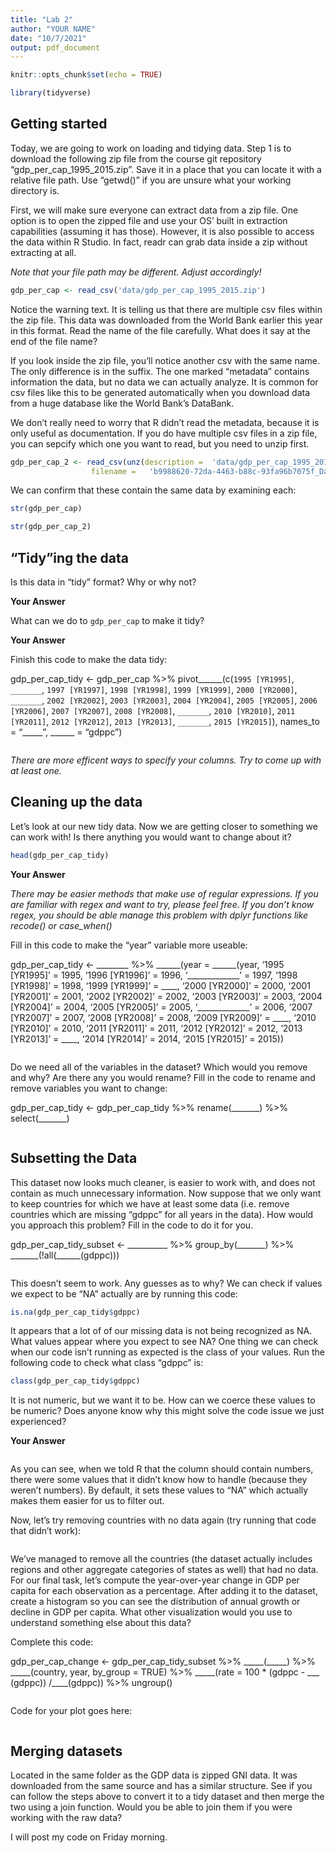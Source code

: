 ---
title: "Lab 2"
author: "YOUR NAME"
date: "10/7/2021"
output: pdf_document
---

```{r setup, include=FALSE}
knitr::opts_chunk$set(echo = TRUE)
```

```{r, echo=FALSE, include = FALSE}
library(tidyverse)
```

## Getting started

Today, we are going to work on loading and tidying data. Step 1 is to download the following zip file from the course git repository "gdp_per_cap_1995_2015.zip". Save it in a place that you can locate it with a relative file path. Use "getwd()" if you are unsure what your working directory is.  

First, we will make sure everyone can extract data from a zip file. One option is to open the zipped file and use your OS' built in extraction capabilities (assuming it has those). However, it is also possible to access the data within R Studio. In fact, readr can grab data inside a zip without extracting at all. 

*Note that your file path may be different. Adjust accordingly!*

```{r}
gdp_per_cap <- read_csv('data/gdp_per_cap_1995_2015.zip')
```

Notice the warning text. It is telling us that there are multiple csv files within the zip file. This data was downloaded from the World Bank earlier this year in this format. Read the name of the file carefully. What does it say at the end of the file name?

If you look inside the zip file, you'll notice another csv with \textit{almost} the same name. The only difference is in the suffix. The one marked "metadata" contains information \textit{about} the data, but no data we can actually analyze. It is common for csv files like this to be generated automatically when you download data from a huge database like the World Bank's DataBank.

We don't really need to worry that R didn't read the metadata, because it is only useful as documentation. If you do have multiple csv files in a zip file, you can sepcify which one you want to read, but you need to unzip first. 

```{r}
gdp_per_cap_2 <- read_csv(unz(description =  'data/gdp_per_cap_1995_2015.zip', 
                  filename =   'b9988620-72da-4463-b88c-93fa96b7075f_Data.csv'))
```

We can confirm that these contain the same data by examining each:

```{r}
str(gdp_per_cap)

str(gdp_per_cap_2)
```


## "Tidy"ing the data

Is this data in "tidy" format? Why or why not?

**Your Answer**

What can we do to `gdp_per_cap` to make it tidy?

**Your Answer**

Finish this code to make the data tidy:

gdp_per_cap_tidy <- gdp_per_cap %>%
  pivot______(c(`1995 [YR1995]`, 
                 `_______`, 
                 `1997 [YR1997]`, 
                 `1998 [YR1998]`, 
                 `1999 [YR1999]`, 
                 `2000 [YR2000]`, 
                 `_______`, 
                 `2002 [YR2002]`, 
                 `2003 [YR2003]`, 
                 `2004 [YR2004]`, 
                 `2005 [YR2005]`, 
                 `2006 [YR2006]`, 
                 `2007 [YR2007]`, 
                 `2008 [YR2008]`, 
                 `_______`, 
                 `2010 [YR2010]`, 
                 `2011 [YR2011]`, 
                 `2012 [YR2012]`, 
                 `2013 [YR2013]`, 
                 `_______`, 
                 `2015 [YR2015]`), 
               names_to = "_____", 
               ______ = "gdppc")


```{r}

```

*There are more efficent ways to specify your columns. Try to come up with at least one.*

## Cleaning up the data

Let's look at our new tidy data. Now we are getting closer to something we can work with! Is there anything you would want to change about it?

```{r}
head(gdp_per_cap_tidy)
```

**Your Answer**

*There may be easier methods that make use of regular expressions. If you are familiar with regex and want to try, please feel free. If you don't know regex, you should be able manage this problem with dplyr functions like recode() or case_when()*

Fill in this code to make the "year" variable more useable: 

gdp_per_cap_tidy <- ________ %>% 
  ______(year = ______(year, 
                       '1995 [YR1995]' = 1995,
                       '1996 [YR1996]' = 1996,
                       '_____________' = 1997,
                       '1998 [YR1998]' = 1998,
                       '1999 [YR1999]' = ____,
                       '2000 [YR2000]' = 2000,
                       '2001 [YR2001]' = 2001,
                       '2002 [YR2002]' = 2002,
                       '2003 [YR2003]' = 2003,
                       '2004 [YR2004]' = 2004,
                       '2005 [YR2005]' = 2005,
                       '_____________' = 2006,
                       '2007 [YR2007]' = 2007,
                       '2008 [YR2008]' = 2008,
                       '2009 [YR2009]' = ____,
                       '2010 [YR2010]' = 2010,
                       '2011 [YR2011]' = 2011,
                       '2012 [YR2012]' = 2012,
                       '2013 [YR2013]' = ____,
                       '2014 [YR2014]' = 2014,
                       '2015 [YR2015]' = 2015))
                       
```{r}

```

Do we need all of the variables in the dataset? Which would you remove and why? Are there any you would rename? Fill in the code to rename and remove variables you want to change:

gdp_per_cap_tidy <- gdp_per_cap_tidy %>%
  rename(_______) %>%
  select(_______)

```{r}

```

## Subsetting the Data

This dataset now looks much cleaner, is easier to work with, and does not contain as much unnecessary information. Now suppose that we only want to keep countries for which we have at least some data (i.e. remove countries which are missing "gdppc" for all years in the data). How would you approach this problem? Fill in the code to do it for you.

gdp_per_cap_tidy_subset <- __________ %>%
  group_by(_______) %>%
  _______(!all(______(gdppc))) 

```{r}

```

This doesn't seem to work. Any guesses as to why? We can check if values we expect to be "NA" actually are by running this code:

```{r, include = FALSE}
is.na(gdp_per_cap_tidy$gdppc)
```

It appears that a lot of of our missing data is not being recognized as NA. What values appear where you expect to see NA? One  thing we can check when our code isn't running as expected is the class of your values. Run the following code to check what class "gdppc" is:

```{r}
class(gdp_per_cap_tidy$gdppc)
```

It is not numeric, but we want it to be. How can we coerce these values to be numeric? Does anyone know why this might solve the code issue we just experienced? 

**Your Answer**

```{r}

```

As you can see, when we told R that the column should contain numbers, there were some values that it didn't know how to handle (because they weren't numbers). By default, it sets these values to "NA" which actually makes them easier for us to filter out.

Now, let's try removing countries with no data again (try running that code that didn't work):

```{r}

```

We've managed to remove all the countries (the dataset actually includes regions and other aggregate categories of states as well) that had no data. For our final task, let's compute the year-over-year change in GDP per capita for each observation as a percentage. After adding it to the dataset, create a histogram so you can see the distribution of annual growth or decline in GDP per capita. What other visualization would you use to understand something else about this data?

Complete this code:

gdp_per_cap_change <- gdp_per_cap_tidy_subset %>%
  _____(_____) %>%
  _____(country, year, by_group = TRUE) %>%
  _____(rate = 100 * (gdppc - ___ (gdppc)) /____(gdppc)) %>%
  ungroup()

```{r}

```

Code for your plot goes here:

```{r}

```

## Merging datasets

Located in the same folder as the GDP data is zipped GNI data. It was downloaded from the same source and has a similar structure. See if you can follow the steps above to convert it to a tidy dataset and then merge the two using a join function. Would you be able to join them if you were working with the raw data? 

I will post my code on Friday morning. 
